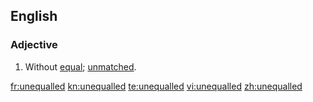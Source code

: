 ==English==
===Adjective===
{{en-adj}}
# Without [[equal]]; [[unmatched]].

[[fr:unequalled]]
[[kn:unequalled]]
[[te:unequalled]]
[[vi:unequalled]]
[[zh:unequalled]]